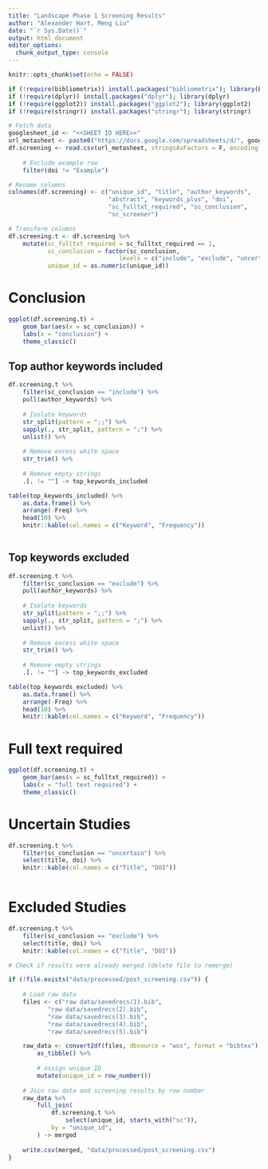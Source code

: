 ```yaml
---
title: "Landscape Phase 1 Screening Results"
author: "Alexander Hart, Meng Liu"
date: "`r Sys.Date()`"
output: html_document
editor_options: 
  chunk_output_type: console
---
```


```r
knitr::opts_chunk$set(echo = FALSE)

if (!require(bibliometrix)) install.packages("bibliometrix"); library(bibliometrix)
if (!require(dplyr)) install.packages("dplyr"); library(dplyr)
if (!require(ggplot2)) install.packages("ggplot2"); library(ggplot2)
if (!require(stringr)) install.packages("stringr"); library(stringr)
```

```r
# Fetch data
googlesheet_id <- "<<SHEET ID HERE>>"
url_metasheet <- paste0("https://docs.google.com/spreadsheets/d/", googlesheet_id, "/export?format=csv")
df.screening <- read.csv(url_metasheet, stringsAsFactors = F, encoding = 'UTF-8') %>%
    
    # Exclude example row
    filter(doi != "Example")

# Rename columns
colnames(df.screening) <- c("unique_id", "title", "author_keywords",
                            "abstract", "keywords_plus", "doi",
                            "sc_fulltxt_required", "sc_conclusion", 
                            "sc_screener")

# Transform columns
df.screening.t <- df.screening %>%
    mutate(sc_fulltxt_required = sc_fulltxt_required == 1,
           sc_conclusion = factor(sc_conclusion,
                               levels = c("include", "exclude", "uncertain")),
           unique_id = as.numeric(unique_id)) 

```

# Conclusion

```r
ggplot(df.screening.t) +
    geom_bar(aes(x = sc_conclusion)) +
    labs(x = "conclusion") +
    theme_classic()
```

## Top author keywords included

```r
df.screening.t %>%
    filter(sc_conclusion == "include") %>%
    pull(author_keywords) %>%
    
    # Isolate keywords
    str_split(pattern = ";;") %>%
    sapply(., str_split, pattern = ";") %>%
    unlist() %>%
    
    # Remove excess white space
    str_trim() %>%
    
    # Remove empty strings
    .[. != ""] -> top_keywords_included

table(top_keywords_included) %>%
    as.data.frame() %>%
    arrange(-Freq) %>%
    head(10) %>%
    knitr::kable(col.names = c("Keyword", "Frequency"))
    
```

## Top keywords excluded

```r
df.screening.t %>%
    filter(sc_conclusion == "exclude") %>%
    pull(author_keywords) %>%
    
    # Isolate keywords
    str_split(pattern = ";;") %>%
    sapply(., str_split, pattern = ";") %>%
    unlist() %>%
    
    # Remove excess white space
    str_trim() %>%
    
    # Remove empty strings
    .[. != ""] -> top_keywords_excluded

table(top_keywords_excluded) %>%
    as.data.frame() %>%
    arrange(-Freq) %>%
    head(10) %>%
    knitr::kable(col.names = c("Keyword", "Frequency"))
```

# Full text required

```r
ggplot(df.screening.t) +
    geom_bar(aes(x = sc_fulltxt_required)) +
    labs(x = "full text required") +
    theme_classic()
```

# Uncertain Studies

```r
df.screening.t %>%
    filter(sc_conclusion == "uncertain") %>%
    select(title, doi) %>%
    knitr::kable(col.names = c("Title", "DOI"))
    
```

# Excluded Studies

```r
df.screening.t %>%
    filter(sc_conclusion == "exclude") %>%
    select(title, doi) %>%
    knitr::kable(col.names = c("Title", "DOI"))
```


```r
# Check if results were already merged (delete file to remerge)

if (!file.exists("data/processed/post_screening.csv")) {
    
    # Load raw data 
    files <- c("raw data/savedrecs(1).bib",
           "raw data/savedrecs(2).bib",
           "raw data/savedrecs(3).bib",
           "raw data/savedrecs(4).bib",
           "raw data/savedrecs(5).bib")

    raw_data <- convert2df(files, dbsource = "wos", format = "bibtex") %>%
        as_tibble() %>% 
    
        # assign unique ID
        mutate(unique_id = row_number()) 
    
    # Join raw data and screening results by row number
    raw_data %>%
        full_join(
            df.screening.t %>%
                select(unique_id, starts_with("sc")),
            by = "unique_id",
        ) -> merged
    
    write.csv(merged, "data/processed/post_screening.csv")
}

```



